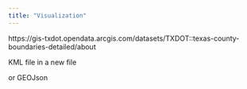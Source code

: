 ```yaml
---
title: "Visualization"
---
```


https://gis-txdot.opendata.arcgis.com/datasets/TXDOT::texas-county-boundaries-detailed/about 


KML file in a new file 

or GEOJson 


